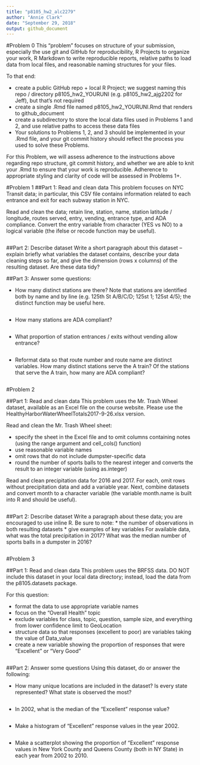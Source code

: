 ```yaml
---
title: "p8105_hw2_alc2279"
author: "Annie Clark"
date: "September 29, 2018"
output: github_document
---
```


#Problem 0
This “problem” focuses on structure of your submission, especially the use git and GitHub for reproducibility, R Projects to organize your work, R Markdown to write reproducible reports, relative paths to load data from local files, and reasonable naming structures for your files.

To that end:

* create a public GitHub repo + local R Project; we suggest naming this repo / directory
p8105_hw2_YOURUNI (e.g.  p8105_hw2_ajg2202 for Jeff), but that’s not required
* create a single .Rmd file named p8105_hw2_YOURUNI.Rmd that renders to github_document
* create a subdirectory to store the local data files used in Problems 1 and 2, and use 
relative paths to access these data files
* Your solutions to Problems 1, 2, and 3 should be implemented in your .Rmd file, 
and your git commit history should reflect the process you used to solve these Problems.

For this Problem, we will assess adherence to the instructions above regarding repo structure, git commit history, and whether we are able to knit your .Rmd to ensure that your work is reproducible. Adherence to appropriate styling and clarity of code will be assessed in Problems 1+.

#Problem 1
##Part 1: Read and clean data
This problem focuses on NYC Transit data; in particular, this CSV file contains information related to each entrance and exit for each subway station in NYC.

Read and clean the data; retain line, station, name, station latitude / longitude, routes served, entry, vending, entrance type, and ADA compliance. Convert the entry variable from character (YES vs NO) to a logical variable (the ifelse or recode function may be useful).

```r

```

##Part 2: Describe dataset
Write a short paragraph about this dataset – explain briefly what variables the dataset contains, describe your data cleaning steps so far, and give the dimension (rows x columns) of the resulting dataset. Are these data tidy?


##Part 3: Answer some questions:

* How many distinct stations are there? Note that stations are identified both by name and by line (e.g. 125th St A/B/C/D; 125st 1; 125st 4/5); the distinct function may be useful here.

```r

```

* How many stations are ADA compliant?

```r

```

* What proportion of station entrances / exits without vending allow entrance?

```r

```

* Reformat data so that route number and route name are distinct variables. How many distinct stations serve the A train? Of the stations that serve the A train, how many are ADA compliant?
```r

```

#Problem 2

##Part 1: Read and clean data
This problem uses the Mr. Trash Wheel dataset, available as an Excel file on the course website. Please use the  HealthyHarborWaterWheelTotals2017-9-26.xlsx version.

Read and clean the Mr. Trash Wheel sheet:

* specify the sheet in the Excel file and to omit columns containing notes (using the range argument and cell_cols() function)
* use reasonable variable names
* omit rows that do not include dumpster-specific data
* round the number of sports balls to the nearest integer and converts the result to an integer variable (using as.integer)

Read and clean precipitation data for 2016 and 2017. For each, omit rows without precipitation data and add a variable year. Next, combine datasets and convert month to a character variable (the variable month.name is built into R and should be useful).

```r

```

##Part 2: Describe dataset
Write a paragraph about these data; you are encouraged to use inline R. Be sure to note:
* the number of observations in both resulting datasets
* give examples of key variables
For available data, what was the total precipitation in 2017? What was the median number of sports balls in a dumpster in 2016?

```r

```

#Problem 3

##Part 1: Read and clean data
This problem uses the BRFSS data. DO NOT include this dataset in your local data directory; instead, load the data from the  p8105.datasets package.

For this question:

* format the data to use appropriate variable names
* focus on the “Overall Health” topic
* exclude variables for class, topic, question, sample size, and everything from lower confidence limit to GeoLocation
* structure data so that responses (excellent to poor) are variables taking the value of Data_value
* create a new variable showing the proportion of responses that were “Excellent” or “Very Good”

```r

```

##Part 2: Answer some questions
Using this dataset, do or answer the following:

* How many unique locations are included in the dataset? Is every state represented? What state is observed the most?

```r

```

* In 2002, what is the median of the “Excellent” response value?

```r

```

* Make a histogram of “Excellent” response values in the year 2002.

```r

```

* Make a scatterplot showing the proportion of “Excellent” response values in New York County and Queens County (both in NY State) in each year from 2002 to 2010.

```r

```

